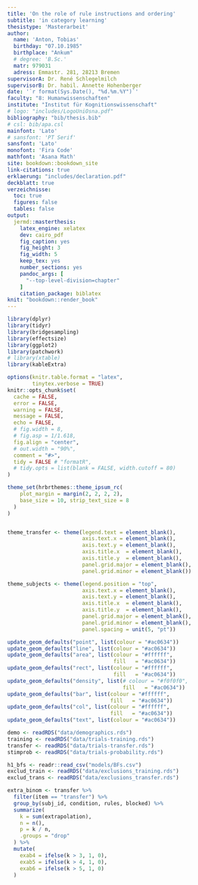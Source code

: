 ```yaml
---
title: 'On the role of rule instructions and ordering'
subtitle: 'in category learning'
thesistype: 'Masterarbeit'
author:
  name: 'Anton, Tobias'
  birthday: "07.10.1985"
  birthplace: "Ankum"
  # degree: 'B.Sc.'
  matr: 979031
  adress: Emmastr. 281, 28213 Bremen
supervisorA: Dr. René Schlegelmilch
supervisorB: Dr. habil. Annette Hohenberger
date: '`r format(Sys.Date(), "%d.%m.%Y")`'
faculty: "8: Humanwissenschaften"
institute: "Institut für Kognitionswissenschaft"
# logo: "includes/LogoUniOsna.pdf"
bibliography: "bib/thesis.bib"
# csl: bib/apa.csl
mainfont: 'Lato'
# sansfont: 'PT Serif'
sansfont: 'Lato'
monofont: 'Fira Code'
mathfont: 'Asana Math'
site: bookdown::bookdown_site
link-citations: true
erklaerung: "includes/declaration.pdf"
deckblatt: true
verzeichnisse:
  toc: true
  figures: false
  tables: false
output:
  jermd::masterthesis:
    latex_engine: xelatex
    dev: cairo_pdf
    fig_caption: yes
    fig_height: 3
    fig_width: 5
    keep_tex: yes
    number_sections: yes
    pandoc_args: [
      "--top-level-division=chapter"
    ]
    citation_package: biblatex
knit: "bookdown::render_book"
---
```


<!--
Edit these lines as appropriate.
The actual thesis content is in several Rmd files.

You'll need to edit the _bookdown.yml file to set the order in which you'd like them to appear.


**Notice**: This file has to be named `index.Rmd`. If you created it from the RStudio template picker thingy and gave it a filename, you'll have to rename it.

Maybe I'll figure out how to fix this, sorry. -->

```r
library(dplyr)
library(tidyr)
library(bridgesampling)
library(effectsize)
library(ggplot2)
library(patchwork)
# library(xtable)
library(kableExtra)

options(knitr.table.format = "latex",
        tinytex.verbose = TRUE)
knitr::opts_chunk$set(
  cache = FALSE,
  error = FALSE,
  warning = FALSE,
  message = FALSE,
  echo = FALSE,
  # fig.width = 8,
  # fig.asp = 1/1.618,
  fig.align = "center",
  # out.width = "90%",
  comment = "#>",
  tidy = FALSE # "formatR",
  # tidy.opts = list(blank = FALSE, width.cutoff = 80)
)

theme_set(hrbrthemes::theme_ipsum_rc(
    plot_margin = margin(2, 2, 2, 2),
    base_size = 10, strip_text_size = 8
  )
)


theme_transfer <- theme(legend.text = element_blank(),
                        axis.text.x = element_blank(),
                        axis.text.y = element_blank(),
                        axis.title.x  = element_blank(),
                        axis.title.y  = element_blank(),
                        panel.grid.major = element_blank(),
                        panel.grid.minor = element_blank())

theme_subjects <- theme(legend.position = "top",
                        axis.text.x = element_blank(),
                        axis.text.y = element_blank(),
                        axis.title.x  = element_blank(),
                        axis.title.y  = element_blank(),
                        panel.grid.major = element_blank(),
                        panel.grid.minor = element_blank(),
                        panel.spacing = unit(5, "pt"))

update_geom_defaults("point", list(colour = "#ac0634"))
update_geom_defaults("line", list(colour = "#ac0634"))
update_geom_defaults("area", list(colour = "#ffffff", 
                                  fill   = "#ac0634"))
update_geom_defaults("rect", list(colour = "#ffffff", 
                                  fill   = "#ac0634"))
update_geom_defaults("density", list(# colour = "#f0f0f0", 
                                     fill   = "#ac0634"))
update_geom_defaults("bar", list(colour = "#ffffff", 
                                 fill   = "#ac0634"))
update_geom_defaults("col", list(colour = "#ffffff", 
                                 fill   = "#ac0634"))
update_geom_defaults("text", list(colour = "#ac0634"))
```

```r
demo <- readRDS("data/demographics.rds")
training <- readRDS("data/trials-training.rds")
transfer <- readRDS("data/trials-transfer.rds")
stimprob <- readRDS("data/trials-probability.rds")

h1_bfs <- readr::read_csv("models/BFs.csv")
exclud_train <- readRDS("data/exclusions_training.rds")
exclud_trans <- readRDS("data/exclusions_transfer.rds")

extra_binom <- transfer %>% 
  filter(item == "transfer") %>% 
  group_by(subj_id, condition, rules, blocked) %>% 
  summarize(
    k = sum(extrapolation),
    n = n(),
    p = k / n,
    .groups = "drop"
  ) %>% 
  mutate(
    exab4 = ifelse(k > 3, 1, 0),
    exab5 = ifelse(k > 4, 1, 0),
    exab6 = ifelse(k > 5, 1, 0)
  )
```
